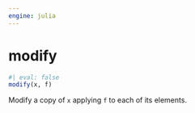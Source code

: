 ```yaml
---
engine: julia
---
```


# modify {#sec-doc}
    

::: {.callout-note appearance="simple" title="docblock" collapse=false}    


```julia
#| eval: false
modify(x, f)

```

Modify a copy of `x` applying `f` to each of its elements.
 


:::
    

